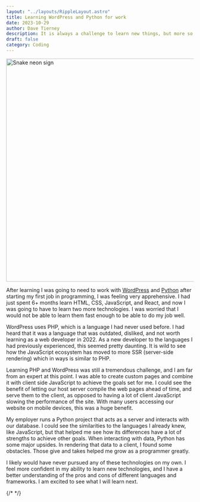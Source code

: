 ```yaml
---
layout: "../layouts/RippleLayout.astro"
title: Learning WordPress and Python for work
date: 2023-10-29
author: Dave Tierney
description: It is always a challenge to learn new things, but more so when they are necessary for work. WordPress and Python present different challenges and enjoyment.
draft: false
category: Coding
---
```



<Image src={snake} alt="Snake neon sign" height="600" width="1200" />

After learning I was going to need to work with <a href="https://wordpress.org" target="_blank" rel="noopener" className="whitespace-nowrap underline decoration-neon transition hover:text-neon">WordPress</a> and <a href="https://www.python.org/" target="_blank" rel="noopener" className="whitespace-nowrap underline decoration-neon transition hover:text-neon">Python</a> after starting my first job in programming, I was feeling very apprehensive. I had just spent 6+ months learn HTML, CSS, JavaScript, and React, and now I was going to have to learn two more technologies. I was worried that I would not be able to learn them fast enough to be able to do my job well.

WordPress uses PHP, which is a language I had never used before. I had heard that it was a language that was outdated, disliked, and not worth learning as a web developer in 2022. As a new developer to the languages I had previously experienced, this seemed pretty daunting. It is wild to see how the JavaScript ecosystem has moved to more SSR (server-side rendering) which in ways is similar to PHP.

Learning PHP and WordPress was still a tremendous challenge, and I am far from an expert at this point. I was able to create custom pages and combine it with client side JavaScript to achieve the goals set for me. I could see the benefit of letting our host server compile the web pages ahead of time, and serve them to the client, as opposed to having a lot of client JavaScript slowing the performance of the site. With many users accessing our website on mobile devices, this was a huge benefit.

My employer runs a Python project that acts as a server and interacts with our database. I could see the similarities to the languages I already knew, like JavaScript, but that helped me see how its differences have a lot of strengths to achieve other goals. When interacting with data, Python has some major upsides. In rendering that data to a client, I found some obstacles. Those give and takes helped me grow as a programmer greatly.

I likely would have never pursued any of these technologies on my own. I feel more confident in my ability to learn new technologies, and I have a better understanding of the pros and cons of different languages and frameworks. I am excited to see what I will learn next.

{/* <a href="" target="_blank" rel="noopener" className="whitespace-nowrap underline decoration-neon transition hover:text-neon"></a> */}
